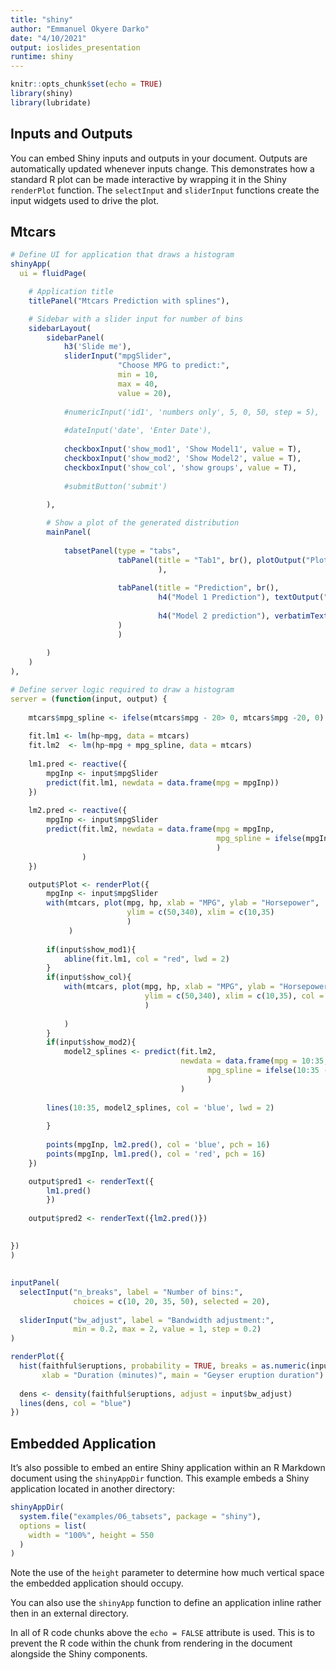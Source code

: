 ```yaml
---
title: "shiny"
author: "Emmanuel Okyere Darko"
date: "4/10/2021"
output: ioslides_presentation
runtime: shiny
---
```


```r
knitr::opts_chunk$set(echo = TRUE)
library(shiny)
library(lubridate)
```

## Inputs and Outputs

You can embed Shiny inputs and outputs in your document. Outputs are automatically updated whenever inputs change.  This demonstrates how a standard R plot can be made interactive by wrapping it in the Shiny `renderPlot` function. The `selectInput` and `sliderInput` functions create the input widgets used to drive the plot.

## Mtcars
```r

# Define UI for application that draws a histogram
shinyApp(
  ui = fluidPage(

    # Application title
    titlePanel("Mtcars Prediction with splines"),

    # Sidebar with a slider input for number of bins
    sidebarLayout(
        sidebarPanel(
            h3('Slide me'),
            sliderInput("mpgSlider",
                        "Choose MPG to predict:",
                        min = 10,
                        max = 40,
                        value = 20),
            
            #numericInput('id1', 'numbers only', 5, 0, 50, step = 5),
            
            #dateInput('date', 'Enter Date'),
            
            checkboxInput('show_mod1', 'Show Model1', value = T),
            checkboxInput('show_mod2', 'Show Model2', value = T),
            checkboxInput('show_col', 'show groups', value = T),
            
            #submitButton('submit')
            
        ),

        # Show a plot of the generated distribution
        mainPanel(
            
            tabsetPanel(type = "tabs",
                        tabPanel(title = "Tab1", br(), plotOutput("Plot"),
                                 ),
                        
                        tabPanel(title = "Prediction", br(), 
                                 h4("Model 1 Prediction"), textOutput("pred2"),
                                 
                                 h4("Model 2 prediction"), verbatimTextOutput('pred1')
                        )
                        )
          
        )
    )
),

# Define server logic required to draw a histogram
server = (function(input, output) {
    
    mtcars$mpg_spline <- ifelse(mtcars$mpg - 20> 0, mtcars$mpg -20, 0)
    
    fit.lm1 <- lm(hp~mpg, data = mtcars)
    fit.lm2  <- lm(hp~mpg + mpg_spline, data = mtcars)
    
    lm1.pred <- reactive({
        mpgInp <- input$mpgSlider
        predict(fit.lm1, newdata = data.frame(mpg = mpgInp))
    })
    
    lm2.pred <- reactive({
        mpgInp <- input$mpgSlider
        predict(fit.lm2, newdata = data.frame(mpg = mpgInp, 
                                              mpg_spline = ifelse(mpgInp -20 >0, mpgInp -20, 0) 
                                              )
                )
    })

    output$Plot <- renderPlot({ 
        mpgInp <- input$mpgSlider
        with(mtcars, plot(mpg, hp, xlab = "MPG", ylab = "Horsepower",
                          ylim = c(50,340), xlim = c(10,35) 
                          )
             )
        
        if(input$show_mod1){
            abline(fit.lm1, col = "red", lwd = 2)
        }
        if(input$show_col){
            with(mtcars, plot(mpg, hp, xlab = "MPG", ylab = "Horsepower", pch = 17,
                              ylim = c(50,340), xlim = c(10,35), col = as.factor(mtcars$cyl)
                              )
    
            )
        }
        if(input$show_mod2){
            model2_splines <- predict(fit.lm2, 
                                      newdata = data.frame(mpg = 10:35, 
                                            mpg_spline = ifelse(10:35 -20 >0, 10:35 -20, 0)
                                            )
                                      )
            
        lines(10:35, model2_splines, col = 'blue', lwd = 2)
        
        }
        
        points(mpgInp, lm2.pred(), col = 'blue', pch = 16)
        points(mpgInp, lm1.pred(), col = 'red', pch = 16)
    })

    output$pred1 <- renderText({
        lm1.pred()
        })
    
    output$pred2 <- renderText({lm2.pred()})
    

})
)

```

## 
```r
inputPanel(
  selectInput("n_breaks", label = "Number of bins:",
              choices = c(10, 20, 35, 50), selected = 20),
  
  sliderInput("bw_adjust", label = "Bandwidth adjustment:",
              min = 0.2, max = 2, value = 1, step = 0.2)
)

renderPlot({
  hist(faithful$eruptions, probability = TRUE, breaks = as.numeric(input$n_breaks),
       xlab = "Duration (minutes)", main = "Geyser eruption duration")
  
  dens <- density(faithful$eruptions, adjust = input$bw_adjust)
  lines(dens, col = "blue")
})
```

## Embedded Application

It's also possible to embed an entire Shiny application within an R Markdown document using the `shinyAppDir` function. This example embeds a Shiny application located in another directory:

```r
shinyAppDir(
  system.file("examples/06_tabsets", package = "shiny"),
  options = list(
    width = "100%", height = 550
  )
)
```

Note the use of the `height` parameter to determine how much vertical space the embedded application should occupy.

You can also use the `shinyApp` function to define an application inline rather then in an external directory.

In all of R code chunks above the `echo = FALSE` attribute is used. This is to prevent the R code within the chunk from rendering in the document alongside the Shiny components.



